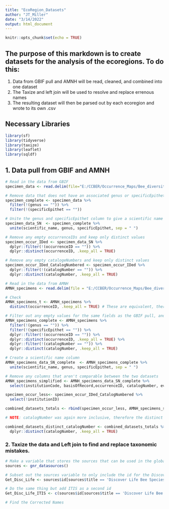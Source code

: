 ```yaml
---
title: "EcoRegion_Datasets"
author: "JT_Miller"
date: "3/14/2022"
output: html_document
---
```


```r
knitr::opts_chunk$set(echo = TRUE)
```

## The purpose of this markdown is to create datasets for the analysis of the ecoregions. To do this:
1) Data from GBIF pull and AMNH will be read, cleaned, and combined into one dataset
2) The Taxize and left join will be used to resolve and replace errenous names
3) The resulting dataset will then be parsed out by each ecoregion and wrote to its own .csv

## Necessary Libraries
```r
library(sf)
library(tidyverse)
library(taxize)
library(leaflet)
library(sqldf)
```



## 1. Data pull from GBIF and AMNH
```r
# Read in the data from GBIF
specimen_data <- read.delim(file="E:/CCBER/Occurrence_Maps/Bee_diversity_research/Data/bee_catalogued.txt",header=TRUE)

# Remove data that does not have an associated genus or specificEpithet
specimen_complete <- specimen_data %>% 
  filter(!(genus == "")) %>% 
  filter(!(specificEpithet == ""))

# Unite the genus and specificEpithet column to give a scientific name
specimen_data_SN  <- specimen_complete %>% 
  unite(scientific_name, genus, specificEpithet, sep = " ")

# Remove any empty occurrenceIDs and keep only distinct values
specimen_occur_IDed <- specimen_data_SN %>%
  dplyr::filter(!(occurrenceID == "")) %>% 
  dplyr::distinct(occurrenceID, .keep_all = TRUE)

# Remove any empty catalogeNumbers and keep only distinct values
specimen_occur_IDed_CatalogNumbered <- specimen_occur_IDed %>% 
  dplyr::filter(!(catalogNumber == "")) %>% 
  dplyr::distinct(catalogNumber, .keep_all = TRUE)

# Read in the data from AMNH
AMNH_specimens <- read.delim(file = "E:/CCBER/Occurrence_Maps/Bee_diversity_research/Data/AMNH_occurrences.tab", header = TRUE)

# Check
AMNH_specimens_t <- AMNH_specimens %>% 
  distinct(occurrenceID, .keep_all = TRUE) # These are equivalent, therefore no cleaning is needed on this dataset

# Filter out any empty values for the same fields as the GBIF pull, and keep only distinct values for OccurID and CatalogNumber
AMNH_specimens_complete <- AMNH_specimens %>%
  filter(!(genus == "")) %>% 
  filter(!(specificEpithet == "")) %>% 
  dplyr::filter(!(occurrenceID == "")) %>% 
  dplyr::distinct(occurrenceID, .keep_all = TRUE) %>% 
  dplyr::filter(!(catalogNumber == "")) %>% 
  dplyr::distinct(catalogNumber, .keep_all = TRUE)

# Create a scientific name column
AMNH_specimens_data_SN_complete  <- AMNH_specimens_complete %>% 
  unite(scientific_name, genus, specificEpithet, sep = " ")

# Remove any columns that aren't comparable between the two datasets
AMNH_specimens_simplified <- AMNH_specimens_data_SN_complete %>% 
  select(institutionCode, basisOfRecord,occurrenceID, catalogNumber, eventDate, year, month, day, decimalLatitude, decimalLongitude, georeferenceVerificationStatus, scientificName, kingdom, phylum, class, order, family, scientific_name, subgenus)

specimen_occur_less<- specimen_occur_IDed_CatalogNumbered %>% 
  select(!institutionID)

combined_datasets_totals <- rbind(specimen_occur_less, AMNH_specimens_simplified) 

# NOTE: catalogNumber was again more inclusive, therefore the distinct was ran on it. 

combined_datasets_distinct_catalogNumber <- combined_datasets_totals %>% 
  dplyr::distinct(catalogNumber, .keep_all = TRUE) 
```

### 2. Taxize the data and Left join to find and replace taxonomic mistakes.
```r
# Make a variable that stores the sources that can be used in the global names database
sources <- gnr_datasources()

# Subset out the sources variable to only include the id for the Discover Life Bee Species Guide, set that to the variable 'Get_Disc_Life'
Get_Disc_Life <- sources$id[sources$title == 'Discover Life Bee Species Guide']

# Do the same thing but add ITIS as a second id
Get_Disc_Life_ITIS <- c(sources$id[sources$title == 'Discover Life Bee Species Guide'], sources$id[sources$title == 'Integrated Taxonomic Information SystemITIS'])

# Find the Corrected Names 

```


